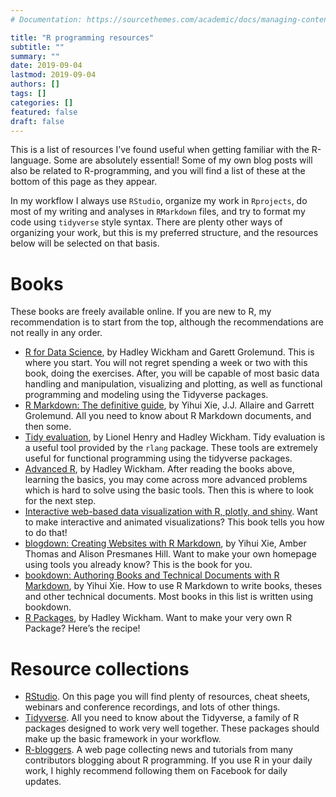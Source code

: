 ```yaml
---
# Documentation: https://sourcethemes.com/academic/docs/managing-content/

title: "R programming resources"
subtitle: ""
summary: ""
date: 2019-09-04
lastmod: 2019-09-04
authors: []
tags: []
categories: []
featured: false
draft: false
---
```


This is a list of resources I've found useful when getting familiar with the R-language. Some are absolutely essential! Some of my own blog posts will also be related to R-programming, and you will find a list of these at the bottom of this page as they appear. 

In my workflow I always use `RStudio`, organize my work in `Rprojects`, do most of my writing and analyses in `RMarkdown` files, and try to format my code using `tidyverse` style syntax. There are plenty other ways of organizing your work, but this is my preferred structure, and the resources below will be selected on that basis. 

# Books
These books are freely available online. If you are new to R, my recommendation is to start from the top, although the recommendations are not really in any order. 

- [R for Data Science](https://r4ds.had.co.nz/), by Hadley Wickham and Garett Grolemund. This is where you start. You will not regret spending a week or two with this book, doing the exercises. After, you will be capable of most basic data handling and manipulation, visualizing and plotting, as well as functional programming and modeling using the Tidyverse packages. 
- [R Markdown: The definitive guide](https://bookdown.org/yihui/rmarkdown/), by Yihui Xie, J.J. Allaire and Garrett Grolemund. All you need to know about R Markdown documents, and then some. 
- [Tidy evaluation](https://tidyeval.tidyverse.org/), by Lionel Henry and Hadley Wickham. Tidy evaluation is a useful tool provided by the `rlang` package. These tools are extremely useful for functional programming using the tidyverse packages. 
- [Advanced R](https://adv-r.hadley.nz/), by Hadley Wickham. After reading the books above, learning the basics, you may come across more advanced problems which is hard to solve using the basic tools. Then this is where to look for the next step.
- [Interactive web-based data visualization with R, plotly, and shiny](https://plotly-r.com/). Want to make interactive and animated visualizations? This book tells you how to do that!
- [blogdown: Creating Websites with R Markdown](), by Yihui Xie, Amber Thomas and Alison Presmanes Hill. Want to make your own homepage using tools you already know? This is the book for you. 
- [bookdown: Authoring Books and Technical Documents with R Markdown](https://bookdown.org/yihui/bookdown/), by Yihui Xie. How to use R Markdown to write books, theses and other technical documents. Most books in this list is written using bookdown.
- [R Packages](http://r-pkgs.had.co.nz/), by Hadley Wickham. Want to make your very own R Package? Here's the recipe!


# Resource collections
- [RStudio](https://rstudio.com/). On this page you will find plenty of resources, cheat sheets, webinars and conference recordings, and lots of other things. 
- [Tidyverse](https://www.tidyverse.org/). All you need to know about the Tidyverse, a family of R packages designed to work very well together. These packages should make up the basic framework in your workflow. 
- [R-bloggers](https://www.r-bloggers.com/). A web page collecting news and tutorials from many contributors blogging about R programming. If you use R in your daily work, I highly recommend following them on Facebook for daily updates. 